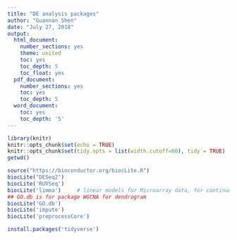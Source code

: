 ---
title: "DE analysis packages"
author: "Guannan Shen"
date: "July 27, 2018"
output:
  html_document:
    number_sections: yes
    theme: united
    toc: yes
    toc_depth: 5
    toc_float: yes
  pdf_document:
    number_sections: yes
    toc: yes
    toc_depth: 5
  word_document:
    toc: yes
    toc_depth: '5'
---

```{r setup, include=FALSE}
library(knitr)
knitr::opts_chunk$set(echo = TRUE)
knitr::opts_chunk$set(tidy.opts = list(width.cutoff=60), tidy = TRUE)
getwd()
```

```{r DE package, echo=TRUE,warning=FALSE, message=FALSE, prompt=TRUE}
source("https://bioconductor.org/biocLite.R")
biocLite("DESeq2")
biocLite('RUVSeq')
biocLite('limma')     # linear models for Microarray data, for continuous data not discrete counts
## GO.db is for package WGCNA for dendrogram
biocLite('GO.db')          
biocLite('impute') 
biocLite('preprocessCore') 

install.packages('tidyverse')
```



